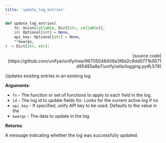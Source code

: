 ```yaml
---
title: 'update_log_entries'
---
```


```python
def update_log_entries(
    fn: Union[callable, Dict[str, callable]],
    id: Optional[int] = None,
    api_key: Optional[str] = None,
    **kwargs,
) -> Dict[str, str]:
```

<p align="right">[source code](https://github.com/unifyai/unify/tree/96705048409a3f6d2c9dd0771b9571d95485a8a7/unify/utils/logging.py#L578)</p>

Updates existing entries in an existing log.

**Arguments**:

- `fn` - The function or set of functions to apply to each field in the log.
- `id` - The log id to update fields for. Looks for the current active log if no
- `api_key` - If specified, unify API key to be used. Defaults to the value in the
- `kwargs` - The data to update in the log.



**Returns**:

A message indicating whether the log was successfully updated.